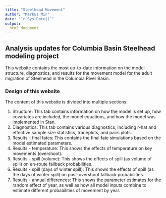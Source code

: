 ```yaml
---
title: "Steelhead Movement"
author: "Markus Min"
date: "`r Sys.Date()`"
output:
  html_document
---
```


## Analysis updates for Columbia Basin Steelhead modeling project

This website contains the most up-to-date information on the model structure, diagnostics, and results for the movement model for the adult migration of Steelhead in the Columbia River Basin.


### Design of this website

The content of this website is divided into multiple sections:

1. Structure: This tab contains information on how the model is set up, how covariates are included, the model equations, and how the model was implemented in Stan.
2. Diagnostics: This tab contains various diagnostics, including r-hat and effective sample size statistics, traceplots, and pairs plots.
3. Results - final fates: This contains the final fate simulations based on the model estimated parameters.
4. Results - temperature: This shows the effects of temperature on key movements (overshoot).
5. Results - spill (volume): This shows the effects of spill (as volume of spill) on en-route fallback probabilities.
6. Results - spill (days of winter spill): This shows the effects of spill (as the days of winter spill) on post-overshoot fallback probabilities.
7. Results - annual differences: This shows the parameter estimates for the random effect of year, as well as how all model inputs combine to estimate different probabilities of movement by year.

